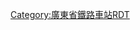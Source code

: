 <noinclude>{{BS-map
| title = 平湖南站站线布置图
| map = </noinclude>
\\CONTg\CONTg\CONTg\CONTg\\\\\\\\\\\~~ ~~ ~~ ~~[[广深铁路]]往[[广州站|广州]]
\\STRg\STRf\STRg!~*2__align=l\STRf!~*1__align=l\\\\\\\\\\\~~ ~~ ~~Ⅱ/Ⅰ线~~[[广深动车组列车|动车组]]专用
\\STR!~*4__align=l\STR!~*3__align=l\STR\STR\\\\\\\\\\\~~ ~~ ~~Ⅳ/Ⅲ线~~普速列车
\\STR2\STR2!~STRc3\STR2!~STRc3\STR2!~STRc3\STRc3\\\\\\\\\\
\\STRc1\STR2+4!~STRc1\STR2+4!~STRc1!~STRc3\STR2+4!~STRc1!~STRc3\STR2+4!~STRc3\STRc3\\\\\\\\\
\\ENDEa\STRc1\ABZ4+2f!~STRc1\ABZ4+2f!~STRc1!~STRc3\STR2+4!~STRc1!~STRc3\STR2+4!~STRc3\STRc3\\\\\\\\
\\STR\\STR!~STRc1\ABZ2+4g!~STRc1\STR2+4!~STRc1!~STRc3\STR2+4!~STRc1!~STRc3\STR2+4!~STRc3\STRc3\\\\\\\
\\ABZg2\ENDEa!~STRc3\STR\STRc1\STR2+4!~STRc1\STR2+4!~STRc1!~STRc3\STR2+4!~STRc1!~STRc3\STR2+4!~STRc3\STRc3\\\\\\
\STRc2\ABZg3!~STRc1\KRZ2+4!~STR2!~STR+4\ABZg3\\STRc1\STR2+4!~STRc1\STR2+4!~STRc1!~STRc3\STR2+4!~STRc1!~STRc3\STR2+4!~STRc3\STRc3\\\\\
\CONT1!~STRc2\ABZg3!~STRc4\ABZg+1\ABZg+4\\\STRc1\STR2+4!~STRc1\STR2+4!~STRc1!~STRc3\STR2+4!~STRc1!~STRc3\STR2+4!~STRc3\STRc3\\\\
\CONT1\ABZg2!~STRc4\ABZg3\STR\\\\STRc1\STR+4!~STRc1\STR2+4!~STRc1\STR2+4!~STRc1!~STRc3\STR2+4!~STRc3\STRc3\\\
\\ABZg+1\ABZg+4\STR\\\\\STR\ENDEa!~STRc1\STR2+4!~STRc1\STR2+4!~STRc1!~STRc3\STR2+4!~STRc3\STRc3\\
\\STR\STR\ABZg2\ENDEa!~STRc3\\\ENDEa\STR!~STRc2\ABZg3\STRc1\STR2+4!~STRc1\STR2+4!~STRc1!~STRc3\STR2+4!~STRc3\STRc3\
\\STR\STR\STR!~STRc1\ABZ2+4g\STRc3\\ABZg2\KRZ3+1!~STR3!~STR+1\STR!~STRc4\\STRc1\STR+4!~STRc1\STR+4!~STRc1\STR+4\
\\STR\STR\STR\STRc1\STR2+4\STRc3\ABZg+1\ABZg+4\STR\\\STR\STR\STR\
\\STR\STR\STR\\STRc1\ABZ4+2f\ABZg3\STR\STR2\STRc3\\STR\STR\STR\
\\STR\STR\STR\\STRc2\KRZ3+1!~STR3!~STR+1\ABZg+4\ABZg2\STRc1!~STRc3\CONT4\\STR\STR\STR\
\\STR\STR\STR\STRc2\ABZ1+3f\STR!~STRc4\ABZg2\STR!~STRc1!~STRc3\ABZ4+2f\STRc3\\STR\STR\STR\
\\STR\STR\STR\STR+1\STR!~STRc4\STR\STR!~STRc1\ABZg+4\STR!~STRc1\STR+4\\STR\STR\STR\
\\STR\STR\STR\STR\STR\STR\STR\STR\STR\STR\\STR\STR\STR\
\\STR\STR\STR\STR\STR\STR\STR\STR\STR\STR\\STR\STR\STR\
\\STR\STR\STR\STR\STR\STR\STR\STR\STR\STR\\STR\STR\STR\
\\STR\STR\STR\STR\STR\STR\STR\STR\STR\STR\\STR\STR\STR\
\\STR\STR\STR\STR\STR\STR\STR\STR\STR\STR\\STR\STR\STR\
\\STR\STR\STR\STR\STR\STR\STR\STR\STR\STR\\STR\STR\STR\
\\ABZg2\STR!~STRc3\STR\STR\STR\STR\STR\STR\STR\STR\\STR\STR\STR\
\\STR!~STRc1\KRZ2+4!~STR2!~STR+4\STR!~STRc3\STR\STR\STR\STR\STR\STR\STR\\STR\STR\STR\
\\ABZg2\ABZg3!~STRc1\ABZg+4\STR\STR\STR\STR\STR\STR\STR\\STR\STR\STR\
\\ABZg+1\KRZ2+4!~STR2!~STR+4\ABZg2!~STRc3\STR!~STRc3\STR\STR\STR\STR\STR\STR\\STR\STR\STR\
\\ENDEe\STR!~STRc1\ABZg+4!~STRc1\ABZg+4\STR\STR\STR\STR\STR\STR\\STR\STR\STR\
\\\STR\STR\ABZg2\ABZg3\STR\STR\STR\STR\STR\\STR\STR\STR\
\\\STR\ABZg2\KRZ3+1!~STR3!~STR+1\ABZ2+4g\STR!~STRc3\STR\STR\ABZg2\ABZg3\\STR\STR\STR\
\\\STR\ABZg+1\ABZ2+4g\STRc1!~STRc3\ABZ2+4g\STR!~STRc3\STR!~STRc2\KRZ3+1!~STR3!~STR+1\ABZg+4\\STR\STR\STR\
\\\STR!~STRc2\ABZg3\STRc1\STR2+4\STRc1!~STRc3\KRZ2+4!~STR2!~STR+4\KRZ3+1!~STR3!~STR+1\STR!~STRc4\STR\\STR\STR\STR\
\\\ABZg+1\STR!~STRc4\\STRc1\ABZ4+2f\KRZ3+1!~STR3!~STR+1\ABZg+4\STR\STR\\STR\STR\STR\
\\\STR\STR\\\ABZg+1\ABZg+4\ABZg2\STR!~STRc3\STR2\STRc3\STR\STR\STR\
\\STRc2\STR3\STR2\STRc3\STRc2\STR3\STR\STR!~STRc1\ABZ2+4g\STRc1!~STRc3\STRl+4\STR!~MSTRq!~lhSTRa@gq!~STRq\KRZh\STR!~MSTRq!~lhSTRe@fq!~STRq\CONTfq~~ ~~ ~~ ~~[[平盐铁路]]往[[盐田站|盐田]]
\CONTgq\STRr+1\STRc4\STRc1\STR+4\STR+1\STRc4\STR\STR\STRc1\STR+4\\STR\STR\STR\~~ ~~ ~~ ~~[[平南铁路]]往[[深圳西站|深圳西]]
\\\\\STR\LSTR\\LSTR\LSTR\\LSTR\\STR\STR\STR\
\\\\\STR\LSTR\\LSTR\LSTR\\LSTR\\STR\STR\STR\
\\\\\STR\LSTR\\DST-L\DST-R\\LSTR\\STR\STR\STR\~~ ~~ ~~ ~~平湖南站编组场
\\\\\STR\LSTR\\LSTR\LSTR\\LSTR\\STR\STR\STR\
\\\\\STR\LSTR\\LSTR\LSTR\\hSTRa\\STR\STR\STR\
\STRc2\STR3+l\STRq\tSTRa-rq\KRZt\KRZt\tSTRq\KRZt\KRZt\tSTRq\hKRZt\tSTRe-rq\STRr\kSTR3\STR\
\STR+1\kSTRc2!~STRc4\kSTR3+l\tSTRa-mq\KRZt\KRZt\tSTRq\KRZt\KRZt\tSTRq\hKRZt\tSTRe-mq\kSTRr+1\STRc2!~kSTRc4\STR3\
\STR\kSTR+1\STR+l\tSTRa-lq\KRZt\KRZt\tSTRq\KRZt\KRZt\tSTRq\hKRZt\tSTRe-lq\STRq\STRr+1\STRc24\CONT3~~ ~~ ~~ ~~[[厦深铁路]]往[[厦门北站|厦门北]]
\STR\STR\STR\\STR\STR2\STRc3\ENDEe\STR\\hSTR\\STRc2\STR3+l!~STRc2\ABZ1+3r!~STRc2\CONT3!~STRc4
\STR\STR\STR\\STR\STRc1\STR2+4\STRc3\STR\\hSTR\hSTRc2\hSTR3+1a!~STRc2\STR3+1+c24\ABZ1+3f!~STRc4\STRc4
\STR\STR\STR\\STR\\STRc1\hSTR2+4a\STR!~hSTRc3\\hSTRl\hSTRr+1!~STRc2\STR3+1+c2!~hSTRc4\STR3+1+c24\STR3!~STRc4\
\STR\STR\STR\\STR\\\hSTRc1\KRZ2+4h\hSTRc3\STRc2\STR3+1+c2\STR3+1+c4!~hSTRc2\hSTR3+1a!~STRc4\STRc4\
\STR\STR\STR\\STR\\\STRc2\STR3!~hSTRc1\hSTRl+4!~STRc2\hKRZq3+1!~STRc2\hKRZq3+1!~STRc4\hSTRr+1!~STRc4\hSTRc4\\
CONTgq!~lhCONTfa(l)q\KRZh!~MASKe!~STRfq\KRZh!~MASKe!~STRq\KRZh!~MASKe!~STRq\STRq!~lhSTR(l)q\KRZh!~MASKe!~STRq\STRq!~lhSTR(l)q\STRq!~lhSTR(l)q\hKRZq3+1!~MASKe!~STRq\lhSTReq!~MASKe!~STRq!~STRc4\STRr+1!~STRc2\STR3+1+c4\STRc4\\\\
CONTgq!~lhCONTfa(r)q\KRZh!~MASKa!~STRgq\KRZh!~MASKa!~STRq\KRZh!~MASKa!~STRq\STRq!~lhSTR(r)q\KRZh!~MASKa!~STRq\STRq!~lhSTR(r)q!~STRc2\hKRZq3+1!~MASKa!~STRq\STRq!~lhSTR(r)q\lhSTReq!~MASKa!~STRq\STRr+1\STRc4\\\\\~~ ~~ ~~ ~~[[厦深铁路]]往[[深圳北站|深圳北]]
\STR\STR\STR\\STR!~STRc2\ABZ1+3f\STRc4\\\\\\\\\
\STR\STR\STR\\ABZg+1\ENDEe!~STRc4\\\\\\\\\\
\STR\STR\STR\STRc2\STR3\\\\\\\\\\\
\STR\STR!~*2__align=l\STR!~*1__align=l\STR+1\STRc4\\\\\\\\\\\~~ ~~ ~~Ⅱ/Ⅰ线~~[[广深动车组列车|动车组]]专用
\STRf!~*3__align=l\STRg\STRf\STRg!~*4__align=l\\\\\\\\\\\\~~ ~~ ~~Ⅲ/Ⅳ线~~普速列车
\CONTf\CONTf\CONTf\CONTf\\\\\\\\\\\\~~ ~~ ~~ ~~[[广深铁路]]往[[深圳站|深圳]]
<noinclude>}}

{{Rdt intro|[[平湖南站]]}}

[[Category:廣東省鐵路車站RDT]]

</noinclude>